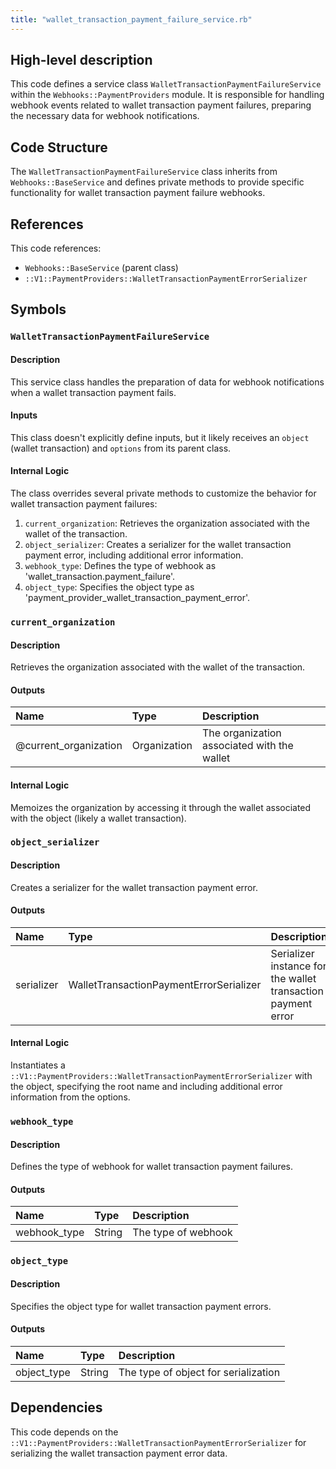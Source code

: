 ```yaml
---
title: "wallet_transaction_payment_failure_service.rb"
---
```


## High-level description
This code defines a service class `WalletTransactionPaymentFailureService` within the `Webhooks::PaymentProviders` module. It is responsible for handling webhook events related to wallet transaction payment failures, preparing the necessary data for webhook notifications.

## Code Structure
The `WalletTransactionPaymentFailureService` class inherits from `Webhooks::BaseService` and defines private methods to provide specific functionality for wallet transaction payment failure webhooks.

## References
This code references:
- `Webhooks::BaseService` (parent class)
- `::V1::PaymentProviders::WalletTransactionPaymentErrorSerializer`

## Symbols

### `WalletTransactionPaymentFailureService`
#### Description
This service class handles the preparation of data for webhook notifications when a wallet transaction payment fails.

#### Inputs
This class doesn't explicitly define inputs, but it likely receives an `object` (wallet transaction) and `options` from its parent class.

#### Internal Logic
The class overrides several private methods to customize the behavior for wallet transaction payment failures:

1. `current_organization`: Retrieves the organization associated with the wallet of the transaction.
2. `object_serializer`: Creates a serializer for the wallet transaction payment error, including additional error information.
3. `webhook_type`: Defines the type of webhook as 'wallet_transaction.payment_failure'.
4. `object_type`: Specifies the object type as 'payment_provider_wallet_transaction_payment_error'.

### `current_organization`
#### Description
Retrieves the organization associated with the wallet of the transaction.

#### Outputs
| Name | Type | Description |
|:-----|:-----|:------------|
| @current_organization | Organization | The organization associated with the wallet |

#### Internal Logic
Memoizes the organization by accessing it through the wallet associated with the object (likely a wallet transaction).

### `object_serializer`
#### Description
Creates a serializer for the wallet transaction payment error.

#### Outputs
| Name | Type | Description |
|:-----|:-----|:------------|
| serializer | WalletTransactionPaymentErrorSerializer | Serializer instance for the wallet transaction payment error |

#### Internal Logic
Instantiates a `::V1::PaymentProviders::WalletTransactionPaymentErrorSerializer` with the object, specifying the root name and including additional error information from the options.

### `webhook_type`
#### Description
Defines the type of webhook for wallet transaction payment failures.

#### Outputs
| Name | Type | Description |
|:-----|:-----|:------------|
| webhook_type | String | The type of webhook |

### `object_type`
#### Description
Specifies the object type for wallet transaction payment errors.

#### Outputs
| Name | Type | Description |
|:-----|:-----|:------------|
| object_type | String | The type of object for serialization |

## Dependencies
This code depends on the `::V1::PaymentProviders::WalletTransactionPaymentErrorSerializer` for serializing the wallet transaction payment error data.